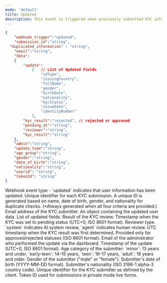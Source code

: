 ```yaml
---
mode: 'default'
title: Updated
description: This event is triggered when previously submitted KYC information is updated. Updates can occur due to manual changes by an administrator or system-driven modifications. This webhook allows you to track changes to KYC data in real-time and take immediate necessary actions.
---
```


```json updated-webhook-sample.json
{
	"webhook_trigger":"updated",
	"submission_id":"string",
  "duplicated_information" : "string",
	"email":"string",
	"data":
	{
		"update":
			[   // List of Updated Fields
				"idType",
				"issuingCountry",
				"fullName",
				"gender",
				"birthDate",
				"nationality",
				"kycStatus",
				"issueDate",
				"identityNumber"
			],
		"kyc_result":"rejected", // rejected or approved
		"pending_at":"string",
		"reviewer":"string",
		"kyc_result":"string"
	},
	"admin":"string",
	"update_time":"string",
	"age_group":"string",
	"gender":"string",
	"date_of_birth":"string",
	"nationality":"string",
	"userid": "string",
	"tokenId": "string"
}
```

<ResponseField name="webhook_trigger" type="string">
  Webhook event type - `updated` indicates that user information has been updated.
</ResponseField>

<ResponseField name="submission_id" type="string">
  Unique identifier for each KYC submission.
</ResponseField>

<ResponseField name="duplicated_information" type="string" >
  A unique ID is generated based on name, date of birth, gender, and nationality for duplicate checks. (*Always generated when all four criteria are provided.)
</ResponseField>


<ResponseField name="email" type="string">
  Email address of the KYC submitter.
</ResponseField>

<ResponseField name="data" type="object">
  An object containing the updated user data.
  <Expandable title="update" type="array">
    <ResponseField name="update" type="array">
      List of updated fields.
    </ResponseField>
    <ResponseField name="kyc_result" type="string">
      Result of the KYC review.
    </ResponseField>
    <ResponseField name="pending_at" type="string">
      Timestamp when the KYC was set to pending status (UTC+0, ISO 8601 format).
    </ResponseField>
    <ResponseField name="reviewer" type="string">
      Reviewer type. `system` indicates AI system review, `agent` indicates human review.
    </ResponseField>
    <ResponseField name="kyc_result" type="string">
      UTC timestamp when the KYC result was first determined. Provided only for approved/rejected statuses (ISO 8601 format).
    </ResponseField>
  </Expandable>
</ResponseField>

<ResponseField name="admin" type="string">
  Email of the administrator who performed the update via the dashboard.
</ResponseField>

<ResponseField name="update_time" type="string">
  Timestamp of the update (UTC+0, ISO 8601 format).
</ResponseField>

<ResponseField name="age_group" type="string">
  Age category of the submitter:
  `minor`: 13 years and under,
  `early-teen`: 14–15 years,
  `teen`: 16–17 years,
  `adult`: 18 years and older.
</ResponseField>

<ResponseField name="gender" type="string">
  Gender of the submitter ("male" or "female").
</ResponseField>

<ResponseField name="date_of_birth" type="string">
  Submitter's date of birth (YYYY-MM-DD format).
</ResponseField>

<ResponseField name="nationality" type="string">
  Submitter's nationality (ISO 3166-1 alpha-3 country code).
</ResponseField>

<ResponseField name="userid" type="string">
  Unique identifier for the KYC submitter as defined by the client.
</ResponseField>

<ResponseField name="tokenId" type="string">
  Token ID used for submissions in private mode live forms.
</ResponseField>
